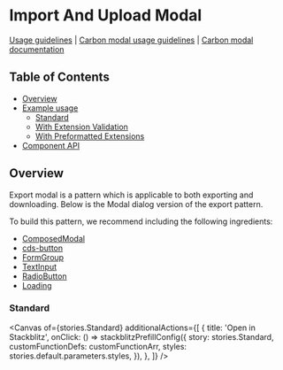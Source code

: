 

# Import And Upload Modal

[Usage guidelines](https://pages.github.ibm.com/carbon/ibm-products/patterns/export/usage/)
|
[Carbon modal usage guidelines](https://www.carbondesignsystem.com/components/modal/usage)
|
[Carbon modal documentation](https://react.carbondesignsystem.com/?path=/docs/components-modal)

## Table of Contents

- [Overview](#overview)
- [Example usage](#example-usage)
  - [Standard](#standard)
  - [With Extension Validation](#with-extension-validation)
  - [With Preformatted Extensions](#with-preformatted-extensions)
- [Component API](#component-api)

## Overview

Export modal is a pattern which is applicable to both exporting and downloading.
Below is the Modal dialog version of the export pattern.

To build this pattern, we recommend including the following ingredients:

- [ComposedModal](https://react.carbondesignsystem.com/?path=/docs/components-composedmodal)
- [cds-button](https://react.carbondesignsystem.com/?path=/docs/components-button)
- [FormGroup](https://react.carbondesignsystem.com/?path=/docs/components-formgroup)
- [TextInput](https://react.carbondesignsystem.com/?path=/docs/components-textinput)
- [RadioButton](https://react.carbondesignsystem.com/?path=/docs/components-radiobutton)
- [Loading](https://react.carbondesignsystem.com/?path=/docs/components-loading)

### Standard

<Canvas
  of={stories.Standard}
  additionalActions={[
    {
      title: 'Open in Stackblitz',
      onClick: () =>
        stackblitzPrefillConfig({
          story: stories.Standard,
          customFunctionDefs: customFunctionArr,
          styles: stories.default.parameters.styles,
        }),
    },
  ]}
/>
